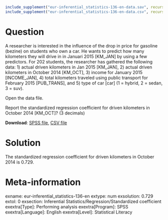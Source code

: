 ```{r, echo = FALSE, results = "hide"}
include_supplement("eur-inferential_statistics-136-en-data.sav", recursive = TRUE)
include_supplement("eur-inferential_statistics-136-en-data.csv", recursive = TRUE)
```

Question
========
A researcher is interested in the influence of the drop in price for gasoline (bezine) on students who own a car. He wants to predict how many kilometers they will drive in in Januari 2015 [KM_JAN] by using a few predictors. For 202 students, the researcher has gathered the following data: 1) actual driven kilometers in Jan 2015 [KM_JAN], 2) actual driven kilometers in October 2014 [KM_OCT], 3) income for January 2015 [INCOME_JAN], 4) total kilometers traveled using public transport for February 2015 [PUB_TRANS], and 5) type of car [car] (1 = hybrid, 2 = sedan, 3 = suv).

Open the data file.

Report the standardized regression coefficient for driven kilometers in October 2014 [KM_OCT]? (3 decimals)

**Download**: [SPSS file](eur-inferential_statistics-136-en-data.sav), [CSV file](eur-inferential_statistics-136-en-data.csv)


Solution
========
The standardized regression coefficient for driven kilometers in October 2014 is 0.729.


Meta-information
================
exname: eur-inferential_statistics-136-en
extype: num
exsolution: 0.729
extol: 0
exsection: Inferential Statistics/Regression/Standardized coefficient
exextra[Type]: Performing analysis
exextra[Program]: SPSS
exextra[Language]: English
exextra[Level]: Statistical Literacy